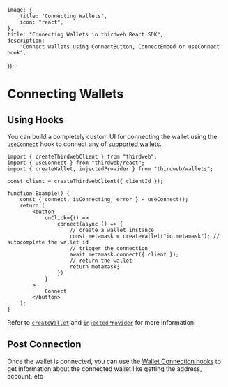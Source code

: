 
	image: {
		title: "Connecting Wallets",
		icon: "react",
	},
	title: "Connecting Wallets in thirdweb React SDK",
	description:
		"Connect wallets using ConnectButton, ConnectEmbed or useConnect hook",
});

# Connecting Wallets

## Using Hooks

You can build a completely custom UI for connecting the wallet using the [`useConnect`](/references/typescript/v5/useConnect) hook to connect any of [supported wallets](/typescript/v5/supported-wallets).

```tsx
import { createThirdwebClient } from "thirdweb";
import { useConnect } from "thirdweb/react";
import { createWallet, injectedProvider } from "thirdweb/wallets";

const client = createThirdwebClient({ clientId });

function Example() {
	const { connect, isConnecting, error } = useConnect();
	return (
		<button
			onClick={() =>
				connect(async () => {
                    // create a wallet instance
					const metamask = createWallet("io.metamask"); // autocomplete the wallet id
                    // trigger the connection
					await metamask.connect({ client });
					// return the wallet
					return metamask;
				})
			}
		>
			Connect
		</button>
	);
}
```

Refer to [`createWallet`](/references/typescript/v5/createWallet) and [`injectedProvider`](/references/typescript/v5/injectedProvider) for more information.

## Post Connection

Once the wallet is connected, you can use the [Wallet Connection hooks](/references/typescript/v5/hooks#wallet-connection) to get information about the connected wallet like getting the address, account, etc
